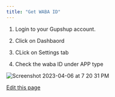 ```yaml
---
title: "Get WABA ID"
---
```


1. Login to your Gupshup account.

2. Click on Dashbaord

3. CLick on Settings tab

4. Check the waba ID under APP type

![Screenshot 2023-04-06 at 7 20 31 PM](/images/docs/docs/FAQ/16541548/230400972-7e8f103d-e4cf-4ae8-8d8f-6094a15698d2.png)

[Edit this page](<https://github.com/glific/docs/tree/main/docs/6. FAQ/25. Get WABA ID.md>)
